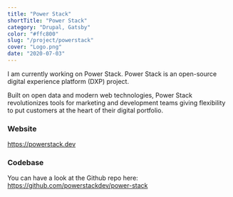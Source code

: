 ```yaml
---
title: "Power Stack"
shortTitle: "Power Stack"
category: "Drupal, Gatsby"
color: "#ffc800"
slug: "/project/powerstack"
cover: "Logo.png"
date: "2020-07-03"
---
```


I am currently working on Power Stack. Power Stack is an open-source digital experience platform (DXP) project.

Built on open data and modern web technologies, Power Stack revolutionizes tools for marketing and development teams giving flexibility to put customers at the heart of their digital portfolio.

### Website

https://powerstack.dev

### Codebase

You can have a look at the Github repo here: https://github.com/powerstackdev/power-stack
